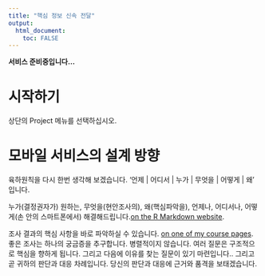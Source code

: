 ```yaml
---
title: "핵심 정보 신속 전달"
output: 
  html_document:
    toc: FALSE
---
```





**서비스 준비중입니다...**


# 시작하기

상단의 Project 메뉴를 선택하십시오.

# 모바일 서비스의 설계 방향

육하원칙을 다시 한번 생각해 보겠습니다.
'언제 | 어디서 | 누가 | 무엇을 | 어떻게 | 왜' 입니다.

누가(결정권자가) 원하는,
무엇을(현안조사의), 
왜(핵심파악을),
언제나, 어디서나, 
어떻게(손 안의 스마트폰에서) 해결해드립니다.[on the R Markdown website](https://rmarkdown.rstudio.com/). 

조사 결과의 핵심 사항을 바로 파악하실 수 있습니다. [on one of my course pages](https://andreashandel.github.io/MADAcourse/1e_ToolsforReproducibility.html). 좋은 조사는 하나의 궁금증을 추구합니다. 병렬적이지 않습니다. 여러 질문은 구조적으로 핵심을 향하게 됩니다. 그리고 다음에 이유를 찾는 질문이 있기 마련입니다.. 그리고 곧 귀하의 판단과 대응 차례입니다. 당신의 판단과 대응에 근거와 품격을 보태겠습니다.


